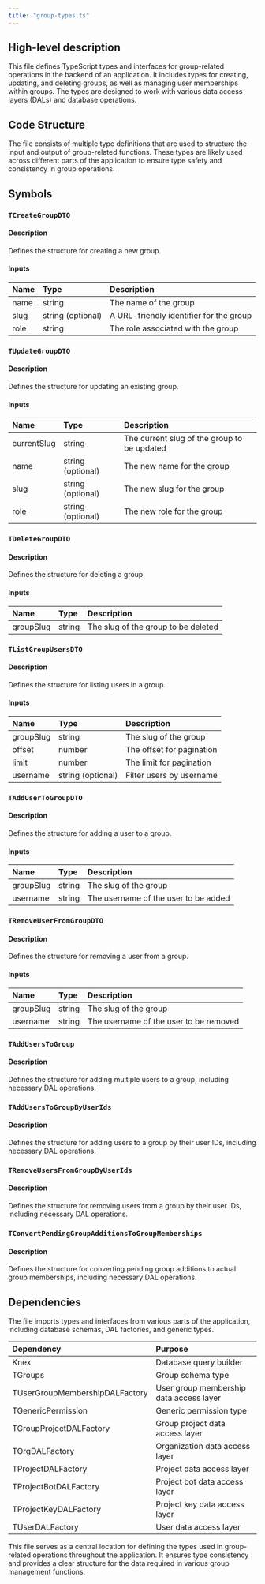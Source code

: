 ```yaml
---
title: "group-types.ts"
---
```


## High-level description
This file defines TypeScript types and interfaces for group-related operations in the backend of an application. It includes types for creating, updating, and deleting groups, as well as managing user memberships within groups. The types are designed to work with various data access layers (DALs) and database operations.

## Code Structure
The file consists of multiple type definitions that are used to structure the input and output of group-related functions. These types are likely used across different parts of the application to ensure type safety and consistency in group operations.

## Symbols

### `TCreateGroupDTO`
#### Description
Defines the structure for creating a new group.

#### Inputs
| Name | Type | Description |
|:-----|:-----|:------------|
| name | string | The name of the group |
| slug | string (optional) | A URL-friendly identifier for the group |
| role | string | The role associated with the group |

### `TUpdateGroupDTO`
#### Description
Defines the structure for updating an existing group.

#### Inputs
| Name | Type | Description |
|:-----|:-----|:------------|
| currentSlug | string | The current slug of the group to be updated |
| name | string (optional) | The new name for the group |
| slug | string (optional) | The new slug for the group |
| role | string (optional) | The new role for the group |

### `TDeleteGroupDTO`
#### Description
Defines the structure for deleting a group.

#### Inputs
| Name | Type | Description |
|:-----|:-----|:------------|
| groupSlug | string | The slug of the group to be deleted |

### `TListGroupUsersDTO`
#### Description
Defines the structure for listing users in a group.

#### Inputs
| Name | Type | Description |
|:-----|:-----|:------------|
| groupSlug | string | The slug of the group |
| offset | number | The offset for pagination |
| limit | number | The limit for pagination |
| username | string (optional) | Filter users by username |

### `TAddUserToGroupDTO`
#### Description
Defines the structure for adding a user to a group.

#### Inputs
| Name | Type | Description |
|:-----|:-----|:------------|
| groupSlug | string | The slug of the group |
| username | string | The username of the user to be added |

### `TRemoveUserFromGroupDTO`
#### Description
Defines the structure for removing a user from a group.

#### Inputs
| Name | Type | Description |
|:-----|:-----|:------------|
| groupSlug | string | The slug of the group |
| username | string | The username of the user to be removed |

### `TAddUsersToGroup`
#### Description
Defines the structure for adding multiple users to a group, including necessary DAL operations.

### `TAddUsersToGroupByUserIds`
#### Description
Defines the structure for adding users to a group by their user IDs, including necessary DAL operations.

### `TRemoveUsersFromGroupByUserIds`
#### Description
Defines the structure for removing users from a group by their user IDs, including necessary DAL operations.

### `TConvertPendingGroupAdditionsToGroupMemberships`
#### Description
Defines the structure for converting pending group additions to actual group memberships, including necessary DAL operations.

## Dependencies
The file imports types and interfaces from various parts of the application, including database schemas, DAL factories, and generic types.

| Dependency | Purpose |
|:-----------|:--------|
| Knex | Database query builder |
| TGroups | Group schema type |
| TUserGroupMembershipDALFactory | User group membership data access layer |
| TGenericPermission | Generic permission type |
| TGroupProjectDALFactory | Group project data access layer |
| TOrgDALFactory | Organization data access layer |
| TProjectDALFactory | Project data access layer |
| TProjectBotDALFactory | Project bot data access layer |
| TProjectKeyDALFactory | Project key data access layer |
| TUserDALFactory | User data access layer |

This file serves as a central location for defining the types used in group-related operations throughout the application. It ensures type consistency and provides a clear structure for the data required in various group management functions.
